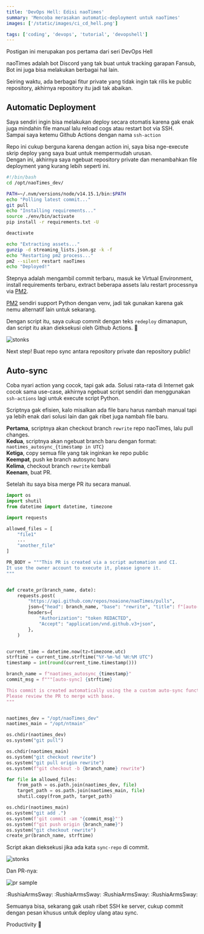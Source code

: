 ```yaml
---
title: 'DevOps Hell: Edisi naoTimes'
summary: 'Mencoba merasakan automatic-deployment untuk naoTimes'
images: ['/static/images/ci_cd_hell.png']

tags: ['coding', 'devops', 'tutorial', 'devopshell']
---
```


<div className="text-center">
  <p className="italic">Postigan ini merupakan pos pertama dari seri DevOps Hell</p>
</div>

naoTimes adalah bot Discord yang tak buat untuk tracking garapan Fansub, Bot ini juga bisa melakukan berbagai hal lain.

Seiring waktu, ada berbagai fitur private yang tidak ingin tak rilis ke public repository, akhirnya repository itu jadi tak abaikan.

## Automatic Deployment

Saya sendiri ingin bisa melakukan deploy secara otomatis karena gak enak juga mindahin file manual lalu reload cogs atau restart bot via SSH.<br />
Sampai saya ketemu Github Actions dengan nama `ssh-action`

<RepoCard username="appleboy" reponame="ssh-action" />

Repo ini cukup berguna karena dengan action ini, saya bisa nge-execute skrip deploy yang saya buat untuk mempermudah urusan.<br />
Dengan ini, akhirnya saya ngebuat repository private dan menambahkan file deployment yang kurang lebih seperti ini.

```bash:deploy.sh
#!/bin/bash
cd /opt/naoTimes_dev/

PATH=~/.nvm/versions/node/v14.15.1/bin:$PATH
echo "Polling latest commit..."
git pull
echo "Installing requirements..."
source ./env/bin/activate
pip install -r requirements.txt -U

deactivate

echo "Extracting assets..."
gunzip -d streaming_lists.json.gz -k -f
echo "Restarting pm2 process..."
pm2 --silent restart naoTimes
echo "Deployed!"
```

Stepnya adalah mengambil commit terbaru, masuk ke Virtual Environment, install requirements terbaru, extract beberapa assets lalu restart processnya via [PM2](https://pm2.keymetrics.io/).

[PM2](https://pm2.keymetrics.io/) sendiri support Python dengan venv, jadi tak gunakan karena gak nemu alternatif lain untuk sekarang.

Dengan script itu, saya cukup commit dengan teks `redeploy` dimanapun, dan script itu akan dieksekusi oleh Github Actions. 🚀

![stonks](/static/images/naotimes-ci-cd/01_stonks.png)

Next step! Buat repo sync antara repository private dan repository public!

## Auto-sync

Coba nyari action yang cocok, tapi gak ada. Solusi rata-rata di Internet gak cocok sama use-case, akhirnya ngebuat script sendiri dan menggunakan `ssh-actions` lagi untuk execute script Python.

Scriptnya gak efisien, kalo misalkan ada file baru harus nambah manual tapi ya lebih enak dari solusi lain dan gak ribet juga nambah file baru.

**Pertama**, scriptnya akan checkout branch `rewrite` repo naoTimes, lalu pull changes.<br />
**Kedua**, scriptnya akan ngebuat branch baru dengan format: `naotimes_autosync_{timestamp in UTC}`<br />
**Ketiga**, copy semua file yang tak inginkan ke repo public<br />
**Keempat**, push ke branch autosync baru<br />
**Kelima**, checkout branch `rewrite` kembali<br />
**Keenam**, buat PR.

Setelah itu saya bisa merge PR itu secara manual.

```py:naotimes-repo-sync.py
import os
import shutil
from datetime import datetime, timezone

import requests

allowed_files = [
    "file1"
    ...
    "another_file"
]

PR_BODY = """This PR is created via a script automation and CI.
It use the owner account to execute it, please ignore it.
"""


def create_pr(branch_name, date):
    requests.post(
        "https://api.github.com/repos/noaione/naoTimes/pulls",
        json={"head": branch_name, "base": "rewrite", "title": f"[auto-sync] {date}", "body": PR_BODY},
        headers={
            "Authorization": "token REDACTED",
            "Accept": "application/vnd.github.v3+json",
        },
    )


current_time = datetime.now(tz=timezone.utc)
strftime = current_time.strftime("%Y-%m-%d %H:%M UTC")
timestamp = int(round(current_time.timestamp()))

branch_name = f"naotimes_autosync_{timestamp}"
commit_msg = f"""[auto-sync] {strftime}

This commit is created automatically using the a custom auto-sync function
Please review the PR to merge with base.
"""


naotimes_dev = "/opt/naoTimes_dev"
naotimes_main = "/opt/ntmain"

os.chdir(naotimes_dev)
os.system("git pull")

os.chdir(naotimes_main)
os.system("git checkout rewrite")
os.system("git pull origin rewrite")
os.system(f"git checkout -b {branch_name} rewrite")

for file in allowed_files:
    from_path = os.path.join(naotimes_dev, file)
    target_path = os.path.join(naotimes_main, file)
    shutil.copy(from_path, target_path)

os.chdir(naotimes_main)
os.system("git add .")
os.system(f'git commit -am "{commit_msg}"')
os.system(f"git push origin {branch_name}")
os.system("git checkout rewrite")
create_pr(branch_name, strftime)
```

Script akan dieksekusi jika ada kata `sync-repo` di commit.

![stonks](/static/images/naotimes-ci-cd/02_stonksmk2.png)

Dan PR-nya:

![pr sample](/static/images/naotimes-ci-cd/03_samplepr.png)

:RushiaArmsSway: :RushiaArmsSway: :RushiaArmsSway: :RushiaArmsSway:

Semuanya bisa, sekarang gak usah ribet SSH ke server, cukup commit dengan pesan khusus untuk deploy ulang atau sync.

Productivity :rocket:
